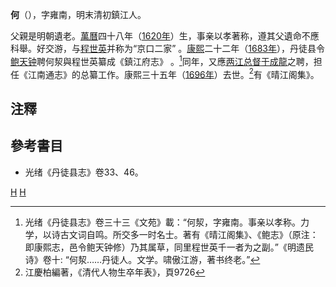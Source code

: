 '''何{{ruby|洯|-{zh-hans:qiè;zh-tw:ㄑ一ㄝˋ}-}}'''（{{bd|1620年||1696年}}），字雍南，明末清初鎮江人。

父親是明朝遺老。[[萬曆|萬曆]]四十八年（[[1620年|1620年]]）生，事亲以孝著称，遵其父遺命不應科舉。好交游，与[[程世英|程世英]]并称为“京口二家” 。[[康熙|康熙]]二十二年（[[1683年|1683年]]），丹徒县令[[鲍天钟|鲍天钟]]聘何洯與程世英纂成《鎮江府志》 。<ref>光绪《丹徒县志》卷三十三《文苑》載：“何洯，字雍南。事亲以孝称。力学，以诗古文词自鸣。所交多一时名士。著有《晴江阁集》、《鲍志》（原注：即康熙志，邑令鲍天钟修）乃其属草，同里程世英千一者为之副。”《明遗民诗》卷十: “何洯……丹徒人。文学。啸傲江游，著书终老。”</ref>同年，又應[[两江总督|两江总督]][[于成龍|于成龍]]之聘，担任《江南通志》的总纂工作。康熙三十五年（[[1696年|1696年]]）去世。<ref>江慶柏編著，《清代人物生卒年表》，頁9726</ref>有《晴江阁集》。

==注釋==
{{reflist}}

==參考書目==
*光绪《丹徒县志》卷33、46。

[[Category:清朝作家|H]]
[[Category:镇江人|H]]